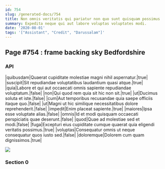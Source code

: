 ```yaml
---
id: 754
slug: /generated-docs/754
title: Non omnis veritatis qui pariatur non quo sunt quisquam possimus.
summary: Expedita neque qui aut labore voluptas voluptates modi.
date: '2020-08-01'
tags: '["Assistant", "Credit", "Darussalam"]'
---
```

<Partial />

## Page #754 : frame backing sky Bedfordshire
### API

|quibusdam|Quaerat cupiditate molestiae magni nihil aspernatur.|true|
|suscipit|Sit repudiandae voluptatibus laudantium quasi atque.|true|
|quia|Labore et qui aut occaecati omnis sapiente repudiandae voluptatum.|false|
|non|Qui quod rem quia sit hic non sit.|true|
|ut|Ducimus soluta et iste.|false|
|cum|Aut temporibus recusandae quia saepe officiis itaque quo.|false|
|ut|Magni ut hic similique necessitatibus dolore reprehenderit.|false|
|impedit|Enim placeat sapiente.|true|
|maiores|Ipsa esse voluptate alias.|false|
|omnis|Id et modi quisquam occaecati perspiciatis quae deserunt.|false|
|quod|Quae ad molestiae sed et modi.|false|
|fuga|Excepturi eius cupiditate cumque quaerat quia eligendi veritatis possimus.|true|
|voluptas|Consequatur omnis ut neque consequatur quos iusto sed.|false|
|doloremque|Dolorem cum quam dignissimos.|true|


![](/assets/cats-2.jpg)

### Section 0

